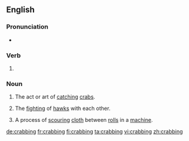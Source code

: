 ==English==

===Pronunciation===
* {{IPA|/ˈkɹæbɪŋ/|lang=en}}

===Verb===
{{head|en|present participle}}

# {{present participle of|crab|lang=en|nocat=1}}

===Noun===
{{en-noun|-}}

# The act or art of [[catch]]ing [[crab]]s.
# {{lb|en|falconry}} The [[fight]]ing of [[hawk]]s with each other.
# {{lb|en|wool manufacture}} A process of [[scour]]ing [[cloth]] between [[roll]]s in a [[machine]].

{{Webster 1913}}

[[de:crabbing]]
[[fr:crabbing]]
[[fi:crabbing]]
[[ta:crabbing]]
[[vi:crabbing]]
[[zh:crabbing]]